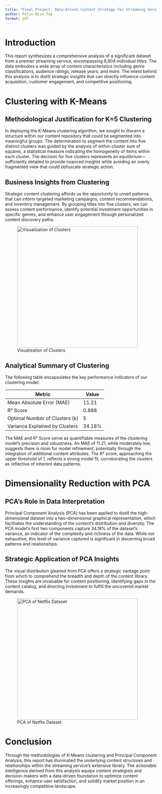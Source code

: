 ```yaml
---
title: "Final Project: Data-Driven Content Strategy for Streaming Service"
author: Pelin Nisa Top
format: pdf
---
```


# Introduction

This report synthesizes a comprehensive analysis of a significant dataset from a premier streaming service, encompassing 8,804 individual titles. The data embodies a wide array of content characteristics including genre classifications, audience ratings, release years, and more. The intent behind this analysis is to distill strategic insights that can directly influence content acquisition, customer engagement, and competitive positioning.

# Clustering with K-Means

## Methodological Justification for K=5 Clustering

In deploying the K-Means clustering algorithm, we sought to discern a structure within our content repository that could be segmented into meaningful groups. The determination to segment the content into five distinct clusters was guided by the analysis of within-cluster sum of squares, a statistical measure indicating the homogeneity of items within each cluster. The decision for five clusters represents an equilibrium—sufficiently detailed to provide nuanced insights while avoiding an overly fragmented view that could obfuscate strategic action.

## Business Insights from Clustering

Strategic content clustering affords us the opportunity to unveil patterns that can inform targeted marketing campaigns, content recommendations, and inventory management. By grouping titles into five clusters, we can assess content performance, identify potential investment opportunities in specific genres, and enhance user engagement through personalized content discovery paths.

![Visualization of Clusters](Image1.png){width=400}

## Analytical Summary of Clustering

The following table encapsulates the key performance indicators of our clustering model:

| Metric | Value |
|--------|-------|
| Mean Absolute Error (MAE) | 11.21 |
| R² Score | 0.888 |
| Optimal Number of Clusters (k) | 5 |
| Variance Explained by Clusters | 34.18% |

The MAE and R² Score serve as quantifiable measures of the clustering model's precision and robustness. An MAE of 11.21, while moderately low, suggests there is room for model refinement, potentially through the integration of additional content attributes. The R² score, approaching the upper threshold of 1, reflects a strong model fit, corroborating the clusters as reflective of inherent data patterns.

# Dimensionality Reduction with PCA

## PCA's Role in Data Interpretation

Principal Component Analysis (PCA) has been applied to distill the high-dimensional dataset into a two-dimensional graphical representation, which facilitates the understanding of the content's distribution and diversity. The PCA model's first two components capture 34.18% of the dataset's variance, an indicator of the complexity and richness of the data. While not exhaustive, this level of variance captured is significant in discerning broad patterns and relationships.

## Strategic Application of PCA Insights

The visual distribution gleaned from PCA offers a strategic vantage point from which to comprehend the breadth and depth of the content library. These insights are invaluable for content positioning, identifying gaps in the content catalog, and directing investment to fulfill the uncovered market demands.

![PCA of Netflix Dataset](Image2.png){width=400}

# Conclusion

Through the methodologies of K-Means clustering and Principal Component Analysis, this report has illuminated the underlying content structures and relationships within the streaming service's extensive library. The actionable intelligence derived from this analysis equips content strategists and decision-makers with a data-driven foundation to optimize content offerings, enhance user satisfaction, and solidify market position in an increasingly competitive landscape.






